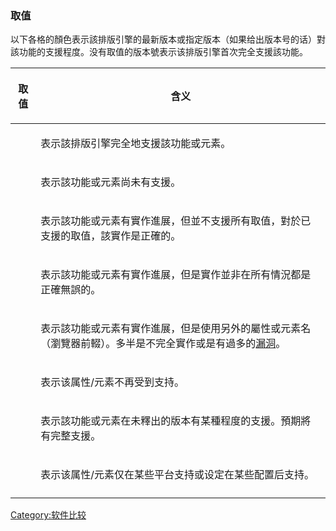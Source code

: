 {{noteTA
|G1=IT
}}
=== 取值 ===
以下各格的顏色表示該排版引擎的最新版本或指定版本（如果给出版本号的话）對該功能的支援程度。没有取值的版本號表示该排版引擎首次完全支援該功能。

{| class="wikitable"
|-
! 取值
! 含义
|-
| {{yes}}
| 表示該排版引擎完全地支援該功能或元素。
|-
| {{no}}
| 表示該功能或元素尚未有支援。
|-
| {{partial}}
| 表示該功能或元素有實作進展，但並不支援所有取值，對於已支援的取值，該實作是正確的。
|-
| {{incorrect}}
| 表示該功能或元素有實作進展，但是實作並非在所有情況都是正確無誤的。
|-
| {{table-experimental}}
| 表示該功能或元素有實作進展，但是使用另外的屬性或元素名（瀏覽器前輟）。多半是不完全實作或是有過多的[[程序错误|漏洞]]。
|-
| {{dropped}}
| 表示该属性/元素不再受到支持。
|-
| {{nightly}}
| 表示該功能或元素在未釋出的版本有某種程度的支援。預期將有完整支援。
|-
| {{depends}}
| 表示该属性/元素仅在某些平台支持或设定在某些配置后支持。
|-
|}<noinclude>
[[Category:软件比较]]
</noinclude>